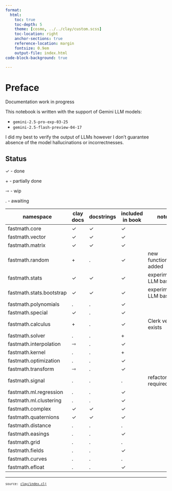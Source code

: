 ```yaml
---
format:
  html:
    toc: true
    toc-depth: 5
    theme: [cosmo, ../../clay/custom.scss]
    toc-location: right
    anchor-sections: true
    reference-location: margin
    fontsize: 0.9em
    output-file: index.html
code-block-background: true

---
```

<style></style><style>.printedClojure .sourceCode {
  background-color: transparent;
  border-style: none;
}
</style><style>.clay-limit-image-width .clay-image {max-width: 100%}
.clay-side-by-side .sourceCode {margin: 0}
.clay-side-by-side {margin: 1em 0}
</style>
<script src="index_files/md-default0.js" type="text/javascript"></script><script src="index_files/md-default1.js" type="text/javascript"></script>

# Preface {.unnumbered}

Documentation work in progress

::: {.callout-warning}
This notebook is written with the support of Gemini LLM models:

* `gemini-2.5-pro-exp-03-25`
* `gemini-2.5-flash-preview-04-17`

I did my best to verify the output of LLMs however I don't guarantee absence of the model hallucinations or incorrectnesses.
:::


## Status

✓ - done

\+ -  partially done

⇾ -  wip

. - awaiting

::: {.clay-table}

```{=html}
<table class="table table-hover table-responsive clay-table"><thead><tr><th>namespace</th><th>clay docs</th><th>docstrings</th><th>included in book</th><th>notes</th></tr></thead><tbody><tr><td>fastmath.core</td><td>✓</td><td>✓</td><td>✓</td><td></td></tr><tr><td>fastmath.vector</td><td>✓</td><td>✓</td><td>✓</td><td></td></tr><tr><td>fastmath.matrix</td><td>✓</td><td>✓</td><td>✓</td><td></td></tr><tr><td>fastmath.random</td><td>+</td><td>.</td><td>✓</td><td>new functions added</td></tr><tr><td>fastmath.stats</td><td>✓</td><td>✓</td><td>✓</td><td>experimental, LLM based</td></tr><tr><td>fastmath.stats.bootstrap</td><td>✓</td><td>✓</td><td>✓</td><td>experimental, LLM based</td></tr><tr><td>fastmath.polynomials</td><td>.</td><td>.</td><td>✓</td><td></td></tr><tr><td>fastmath.special</td><td>✓</td><td>.</td><td>✓</td><td></td></tr><tr><td>fastmath.calculus</td><td>+</td><td>.</td><td>✓</td><td>Clerk version exists</td></tr><tr><td>fastmath.solver</td><td>.</td><td>.</td><td>+</td><td></td></tr><tr><td>fastmath.interpolation</td><td>⇾</td><td>.</td><td>✓</td><td></td></tr><tr><td>fastmath.kernel</td><td>.</td><td>.</td><td>+</td><td></td></tr><tr><td>fastmath.optimization</td><td>.</td><td>.</td><td>✓</td><td></td></tr><tr><td>fastmath.transform</td><td>⇾</td><td>.</td><td>✓</td><td></td></tr><tr><td>fastmath.signal</td><td>.</td><td>.</td><td>.</td><td>refactor required</td></tr><tr><td>fastmath.ml.regression</td><td>.</td><td>.</td><td>✓</td><td></td></tr><tr><td>fastmath.ml.clustering</td><td>.</td><td>.</td><td>✓</td><td></td></tr><tr><td>fastmath.complex</td><td>✓</td><td>✓</td><td>✓</td><td></td></tr><tr><td>fastmath.quaternions</td><td>✓</td><td>✓</td><td>✓</td><td></td></tr><tr><td>fastmath.distance</td><td>.</td><td>.</td><td>.</td><td></td></tr><tr><td>fastmath.easings</td><td>.</td><td>.</td><td>✓</td><td></td></tr><tr><td>fastmath.grid</td><td>.</td><td>.</td><td>.</td><td></td></tr><tr><td>fastmath.fields</td><td>.</td><td>.</td><td>✓</td><td></td></tr><tr><td>fastmath.curves</td><td>.</td><td>.</td><td>.</td><td></td></tr><tr><td>fastmath.efloat</td><td>.</td><td>.</td><td>✓</td><td></td></tr></tbody></table>
```

:::



```{=html}
<div style="background-color:grey;height:2px;width:100%;"></div>
```



```{=html}
<div><pre><small><small>source: <a href="https://github.com/generateme/fastmath//blob/master/clay/index.clj">clay/index.clj</a></small></small></pre></div>
```
